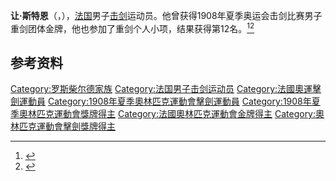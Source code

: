 '''让·斯特恩'''（{{lang-fr|Jean Stern}}，{{bd|1875年|2月19日|1962年|12月15日|}}），[[法国|法国]]男子[[击剑|击剑]]运动员。他曾获得1908年夏季奥运会击剑比赛男子重剑团体金牌，他也参加了重剑个人小项，结果获得第12名。<ref>{{Cite web|title=Jean STERN|url=https://www.olympic.org/jean-stern|accessdate=2021-03-11|date=2021-03-11|work=International Olympic Committee|language=en|archive-date=2017-09-17|archive-url=https://web.archive.org/web/20170917124055/https://www.olympic.org/jean-stern|dead-url=no}}</ref><ref name="sports-reference">{{cite Sports-Reference |url=https://www.sports-reference.com/olympics/athletes/st/jean-stern-1.html |name=Jean Stern |archiveurl=https://web.archive.org/web/20101013003206/http://www.sports-reference.com/olympics/athletes/st/jean-stern-1.html |archivedate=2010-10-13 |accessdate=2021-03-12 |title=存档副本 |dead-url=yes }}</ref>

== 参考资料 ==
{{reflist}}

{{奥林匹克运动会击剑比赛男子重剑团体冠军}}

{{Authority control}}
{{DEFAULTSORT:Stern, Jean}}
[[Category:罗斯柴尔德家族|Category:罗斯柴尔德家族]]
[[Category:法国男子击剑运动员|Category:法国男子击剑运动员]]
[[Category:法國奧運擊劍運動員|Category:法國奧運擊劍運動員]]
[[Category:1908年夏季奧林匹克運動會擊劍運動員|Category:1908年夏季奧林匹克運動會擊劍運動員]]
[[Category:1908年夏季奧林匹克運動會獎牌得主|Category:1908年夏季奧林匹克運動會獎牌得主]]
[[Category:法國奧林匹克運動會金牌得主|Category:法國奧林匹克運動會金牌得主]]
[[Category:奧林匹克運動會擊劍獎牌得主|Category:奧林匹克運動會擊劍獎牌得主]]